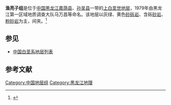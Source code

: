 {{Infobox rockunit
| name           = 渔亮子组
| period         = 上白垩世
| age            = 
| image          = 
| imagesize      = 
| caption        = 
| type           = [[组_(地质学)|组]]
| prilithology   = 灰绿、黄色[[砂砾岩|砂砾岩]]、含砾[[砂岩|砂岩]]、[[粉砂岩|粉砂岩]]
| otherlithology = 
| namedfor       = 
| namedby        = 黑龙江第一区域地质调查大队马万昌等
| region         = [[黑龙江|黑龙江]][[嘉荫县|嘉荫县]]、[[孙吴县|孙吴县]]一带
| country        = {{PRC}}
| coordinates    =
| unitof         =
| subunits       = 
| underlies      = 
| overlies       = [[太平林场组|太平林场组]]
| thickness      = 
| extent         =
| area           = 
| map            = 
| map_caption    = 
}}
'''渔亮子组'''是位于[[中国|中国]][[黑龙江|黑龙江]][[嘉荫县|嘉荫县]]、[[孙吴县|孙吴县]]一带的[[上白垩世|上白垩世]][[地层|地层]]，1979年由黑龙江第一区域地质调查大队马万昌等命名。该地层以灰绿、黄色[[砂砾岩|砂砾岩]]、含砾[[砂岩|砂岩]]、[[粉砂岩|粉砂岩]]为主，间夹。<ref>{{cite book | title=《中国岩石地层辞典》 | publisher=中国地质大学出版社 | author=高振家、陈克强、魏家庸 | year=2000}}</ref>

== 参见 ==
* [[中国白垩系地层列表|中国白垩系地层列表]]

== 参考文献 ==
{{Reflist}}

{{地质小作品}}

[[Category:中国地层组|Category:中国地层组]]
[[Category:黑龙江地理|Category:黑龙江地理]]